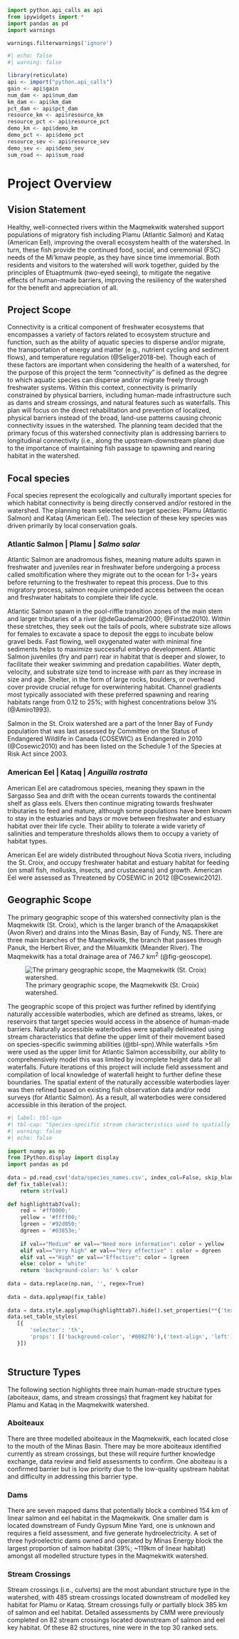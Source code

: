 ```python
import python.api_calls as api
from ipywidgets import *
import pandas as pd
import warnings

warnings.filterwarnings('ignore')
```

```r
#| echo: false
#| warning: false

library(reticulate)
api <- import("python.api_calls")
gain <- api$gain
num_dam <- api$num_dam
km_dam <- api$km_dam
pct_dam <- api$pct_dam
resource_km <- api$resource_km
resource_pct <- api$resource_pct
demo_km <- api$demo_km
demo_pct <- api$demo_pct
resource_sev <- api$resource_sev
demo_sev <- api$demo_sev
sum_road <- api$sum_road

```

# Project Overview 

## Vision Statement {-}

Healthy, well-connected rivers within the Maqmekwitk watershed support populations of migratory fish including Plamu (Atlantic Salmon) and Kataq (American Eel), improving the overall ecosystem health of the watershed. In turn, these fish provide the continued food, social, and ceremonial (FSC) needs of the Mi'kmaw people, as they have since time immemorial. Both residents and visitors to the watershed will work together, guided by the principles of Etuaptmumk (two-eyed seeing), to mitigate the negative effects of human-made barriers, improving the resiliency of the watershed for the benefit and appreciation of all. 

## Project Scope {-}

Connectivity is a critical component of freshwater ecosystems that encompasses a variety of factors related to ecosystem structure and function, such as the ability of aquatic species to disperse and/or migrate, the transportation of energy and matter (e.g., nutrient cycling and sediment flows), and temperature regulation (@Seliger2018-be). Though each of these factors are important when considering the health of a watershed, for the purpose of this project the term "connectivity" is defined as the degree to which aquatic species can disperse and/or migrate freely through freshwater systems. Within this context, connectivity is primarily constrained by physical barriers, including human-made infrastructure such as dams and stream crossings, and natural features such as waterfalls. This plan will focus on the direct rehabilitation and prevention of localized, physical barriers instead of the broad, land-use patterns causing chronic connectivity issues in the watershed. The planning team decided that the primary focus of this watershed connectivity plan is addressing barriers to longitudinal connectivity (i.e., along the upstream-downstream plane) due to the importance of maintaining fish passage to spawning and rearing habitat in the watershed. 

## Focal species

Focal species represent the ecologically and culturally important species for which habitat connectivity is being directly conserved and/or restored in the watershed. The planning team selected two target species: Plamu (Atlantic Salmon) and Kataq (American Eel). The selection of these key species was driven primarily by local conservation goals. 

### Atlantic Salmon | Plamu | *Salmo salar* 

Atlantic Salmon are anadromous fishes, meaning mature adults spawn in freshwater and juveniles rear in freshwater before undergoing a process called smoltification where they migrate out to the ocean for 1-3+ years before returning to the freshwater to repeat this process. Due to this migratory process, salmon require unimpeded access between the ocean and freshwater habitats to complete their life cycle.  

Atlantic Salmon spawn in the pool-riffle transition zones of the main stem and larger tributaries of a river (@deGaudemar2000; @Finstad2010). Within these stretches, they seek out the tails of pools, where substrate size allows for females to excavate a space to deposit the eggs to incubate below gravel beds. Fast flowing, well oxygenated water with minimal fine sediments helps to maximize successful embryo development. Atlantic Salmon juveniles (fry and parr) rear in habitat that is deeper and slower, to facilitate their weaker swimming and predation capabilities. Water depth, velocity, and substrate size tend to increase with parr as they increase in size and age. Shelter, in the form of large rocks, boulders, or overhead cover provide crucial refuge for overwintering habitat. Channel gradients most typically associated with these preferred spawning and rearing habitats range from 0.12 to 25%; with highest concentrations below 3% (@Amiro1993).

Salmon in the St. Croix watershed are a part of the Inner Bay of Fundy population that was last assessed by Committee on the Status of Endangered Wildlife in Canada (COSEWIC) as Endangered in 2010 (@Cosewic2010) and has been listed on the Schedule 1 of the Species at Risk Act since 2003.  

### American Eel | Kataq | *Anguilla rostrata* 

American Eel are catadromous species, meaning they spawn in the Sargasso Sea and drift with the ocean currents towards the continental shelf as glass eels. Elvers then continue migrating towards freshwater tributaries to feed and mature, although some populations have been known to stay in the estuaries and bays or move between freshwater and estuary habitat over their life cycle. Their ability to tolerate a wide variety of salinities and temperature thresholds allows them to occupy a variety of habitat types.  

American Eel are widely distributed throughout Nova Scotia rivers, including the St. Croix, and occupy freshwater habitat and estuary habitat for feeding (on small fish, mollusks, insects, and crustaceans) and growth. American Eel were assessed as Threatened by COSEWIC in 2012 (@Cosewic2012). 

## Geographic Scope

The primary geographic scope of this watershed connectivity plan is the Maqmekwitk (St. Croix), which is the larger branch of the Amaqapskiket (Avon River) and drains into the Minas Basin, Bay of Fundy, NS. There are three main branches of the Maqmekwitk, the branch that passes through Panuk, the Herbert River, and the Miluamkitk (Meander River). The Maqmekwitk has a total drainage area of 746.7 km^2^ (@fig-geoscope). 

![The primary geographic scope, the Maqmekwitk (St. Croix) watershed.](images/geo-scope-cmm.png){#fig-geoscope}

The geographic scope of this project was further refined by identifying naturally accessible waterbodies, which are defined as streams, lakes, or reservoirs that target species would access in the absence of human-made barriers. Naturally accessible waterbodies were spatially delineated using stream characteristics that define the upper limit of their movement based on species-specific swimming abilities (@tbl-spn).While waterfalls >5m were used as the upper limit for Atlantic Salmon accessibility, our ability to comprehensively model this was limited by incomplete height data for all waterfalls. Future iterations of this project will include field assessment and compilation of local knowledge of waterfall height to further define these boundaries. The spatial extent of the naturally accessible waterbodies layer was then refined based on existing fish observation data and/or redd surveys (for Atlantic Salmon). As a result, all waterbodies were considered accessible in this iteration of the project.

```python
#| label: tbl-spn
#| tbl-cap: "Species-specific stream characteristics used to spatially delineate naturally accessible waterbodies and key habitat for Atlantic Salmon and American Eel."
#| warning: false
#| echo: false
 
import numpy as np
from IPython.display import display
import pandas as pd
 
data = pd.read_csv('data/species_names.csv', index_col=False, skip_blank_lines=False )
def fix_table(val):
    return str(val)
 
def highlighttab7(val):
    red = '#ff0000;'
    yellow = '#ffff00;'
    lgreen = '#92d050;'
    dgreen = '#03853e;'
 
    if val=="Medium" or val=="Need more information": color = yellow
    elif val=="Very high" or val=="Very effective" : color = dgreen
    elif val =="High" or val=="Effective": color = lgreen
    else: color = 'white'
    return 'background-color: %s' % color
 
data = data.replace(np.nan, '', regex=True)
 
data = data.applymap(fix_table)
 
data = data.style.applymap(highlighttab7).hide().set_properties(**{'text-align': 'left'})
data.set_table_styles(
   [{
       'selector': 'th',
       'props': [('background-color', '#008270'),('text-align', 'left')]
   }])
 
```

## Structure Types {-}

The following section highlights three main human-made structure types (aboiteaux, dams, and stream crossings) that fragment key habitat for Plamu and Kataq in the Maqmekwitk watershed.

### Aboiteaux {-}

There are three modelled aboiteaux in the Maqmekwitk, each located close to the mouth of the Minas Basin. There may be more aboiteaux identified currently as stream crossings, but these will require further knowledge exchange, data review and field assessments to confirm. One aboiteau is a confirmed barrier but is low priority due to the low-quality upstream habitat and difficulty in addressing this barrier type.  

### Dams {-}

There are seven mapped dams that potentially block a combined 154 km of linear salmon and eel habitat in the Maqmekwitk. One smaller dam is located downstream of Fundy Gypsum Mine Yard, one is unknown and requires a field assessment, and five generate hydroelectricity. A set of three hydroelectric dams owned and operated by Minas Energy block the largest proportion of salmon habitat (39%; ~119km of linear habitat) amongst all modelled structure types in the Maqmekwitk watershed. 

### Stream Crossings {-}

Stream crossings (i.e., culverts) are the most abundant structure type in the watershed, with 485 stream crossings located downstream of modelled key habitat for Plamu or Kataq. Stream crossings fully or partially block 385 km of salmon and eel habitat. Detailed assessments by CMM were previously completed on 82 stream crossings located downstream of salmon and eel key habitat. Of these 82 structures, nine were in the top 30 ranked sets. 
